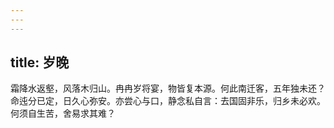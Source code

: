 ```yaml
---
---
---
```

title: 岁晚
---



霜降水返壑，风落木归山。冉冉岁将宴，物皆复本源。何此南迁客，五年独未还？命迍分已定，日久心弥安。亦尝心与口，静念私自言：去国固非乐，归乡未必欢。何须自生苦，舍易求其难？